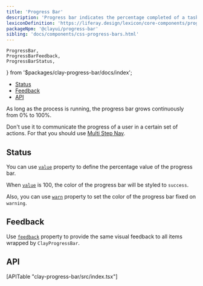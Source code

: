 ```yaml
---
title: 'Progress Bar'
description: 'Progress bar indicates the percentage completed of a task.'
lexiconDefinition: 'https://liferay.design/lexicon/core-components/progress-bars/'
packageNpm: '@clayui/progress-bar'
sibling: 'docs/components/css-progress-bars.html'
---
```


	ProgressBar,
	ProgressBarFeedback,
	ProgressBarStatus,
} from '$packages/clay-progress-bar/docs/index';

<div class="nav-toc-absolute">
<div class="nav-toc">

-   [Status](#status)
-   [Feedback](#feedback)
-   [API](#api)

</div>
</div>

As long as the process is running, the progress bar grows continuously from 0% to 100%.

Don't use it to communicate the progress of a user in a certain set of actions. For that you should use [Multi Step Nav](/docs/components/multi-step-nav.html).

<ProgressBar />

## Status

You can use [`value`](#api-value) property to define the percentage value of the progress bar.

When [`value`](#api-value) is 100, the color of the progress bar will be styled to `success`.

Also, you can use [`warn`](#api-warn) property to set the color of the progress bar fixed on `warning`.

<ProgressBarStatus />

## Feedback

Use [`feedback`](#api-feedback) property to provide the same visual feedback to all items wrapped by `ClayProgressBar`.

<ProgressBarFeedback />

## API

<div>[APITable "clay-progress-bar/src/index.tsx"]</div>
